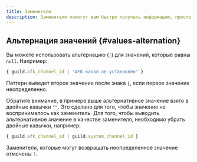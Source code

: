 ```yaml
---
title: Заменители
description: Заменители помогут вам быстро получать информацию, просто указывая паттерны в тексте сообщения
---
```


## Альтернация значений \{#values-alternation}

Вы можете использовать альтернацию (`|`) для значений, которые равны `null`. Например:

```javascript
{ guild.afk_channel_id | 'AFK канал не установлен' }
```

Паттерн выведет второе значение после знака `|`, если первое значение неопределенно.

Обратите внимание, в примере выше альтернативное значение взято в двойные кавычки `""`. Это сделано для того, чтобы значение не воспринималось как заменитель. Для того, чтобы выводить альтернативное значение в качестве заменителя, необходимо убрать двойные кавычки, например:

```javascript
{ guild.afk_channel_id | guild.system_channel_id }
```

Заменители, которые могут возвращать неопределенное значение отмечены `?`.
